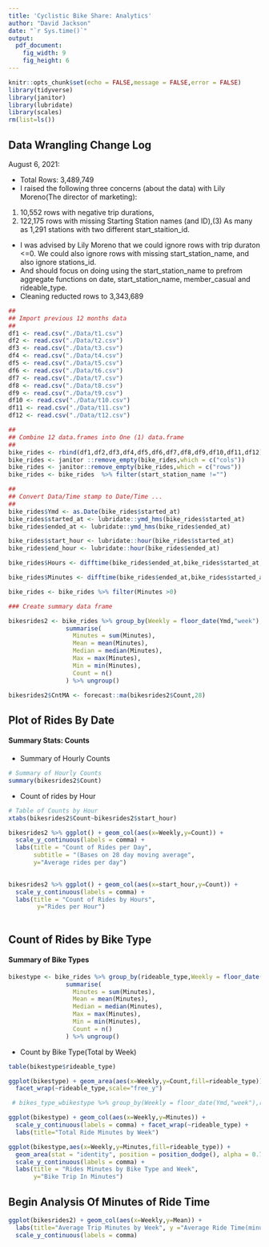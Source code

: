 ---
title: 'Cyclistic Bike Share: Analytics'
author: "David Jackson"
date: "`r Sys.time()`"
output: 
  pdf_document: 
    fig_width: 9
    fig_height: 6
---

```{r setup, include=FALSE,echo=FALSE,error=FALSE,message=FALSE}
knitr::opts_chunk$set(echo = FALSE,message = FALSE,error = FALSE)
library(tidyverse)
library(janitor)
library(lubridate)
library(scales)
rm(list=ls())
```


## Data Wrangling Change Log

August 6, 2021:

* Total Rows: 3,489,749
* I raised the following three concerns (about the data) with Lily Moreno(The director of marketing): 
(1) 10,552 rows  with negative trip durations,
(2) 122,175 rows with missing Starting Station names (and ID),(3) As many as 1,291 stations  with two different start_staition_id.

* I was advised by Lily Moreno that we could ignore rows with trip duraton <=0.
We could also ignore rows with missing start_station_name, and also ignore stations_id. 
* And should focus on doing using the start_station_name to prefrom aggregate functions on date, start_station_name, member_casual and rideable_type.
* Cleaning reducted rows to 3,343,689

```{r}
##
## Import previous 12 months data
##
df1 <- read.csv("./Data/t1.csv")
df2 <- read.csv("./Data/t2.csv")
df3 <- read.csv("./Data/t3.csv")
df4 <- read.csv("./Data/t4.csv")
df5 <- read.csv("./Data/t5.csv")
df6 <- read.csv("./Data/t6.csv")
df7 <- read.csv("./Data/t7.csv")
df8 <- read.csv("./Data/t8.csv")
df9 <- read.csv("./Data/t9.csv")
df10 <- read.csv("./Data/t10.csv")
df11 <- read.csv("./Data/t11.csv")
df12 <- read.csv("./Data/t12.csv")
```
```{r}
##
## Combine 12 data.frames into One (1) data.frame
##
bike_rides <- rbind(df1,df2,df3,df4,df5,df6,df7,df8,df9,df10,df11,df12)
bike_rides <- janitor ::remove_empty(bike_rides,which = c("cols"))
bike_rides <- janitor::remove_empty(bike_rides,which = c("rows"))
bike_rides <- bike_rides  %>% filter(start_station_name !="")
``` 
```{r}
##
## Convert Data/Time stamp to Date/Time ...
##
bike_rides$Ymd <- as.Date(bike_rides$started_at)
bike_rides$started_at <- lubridate::ymd_hms(bike_rides$started_at)
bike_rides$ended_at <- lubridate::ymd_hms(bike_rides$ended_at)

bike_rides$start_hour <- lubridate::hour(bike_rides$started_at)
bike_rides$end_hour <- lubridate::hour(bike_rides$ended_at)
```

```{r}

bike_rides$Hours <- difftime(bike_rides$ended_at,bike_rides$started_at,units = c("hours"))

bike_rides$Minutes <- difftime(bike_rides$ended_at,bike_rides$started_at,units = c("mins"))

bike_rides <- bike_rides %>% filter(Minutes >0)

```
```{r}
### Create summary data frame

bikesrides2 <- bike_rides %>% group_by(Weekly = floor_date(Ymd,"week"),start_hour) %>%
                summarise(
                  Minutes = sum(Minutes),
                  Mean = mean(Minutes),
                  Median = median(Minutes),
                  Max = max(Minutes),
                  Min = min(Minutes),
                  Count = n()
                ) %>% ungroup()
```
```{r}
bikesrides2$CntMA <- forecast::ma(bikesrides2$Count,28)
```


## Plot of Rides By Date
#### Summary Stats: Counts

 * Summary of Hourly Counts

```{r}
# Summary of Hourly Counts
summary(bikesrides2$Count)
```
 
 * Count of rides by Hour

```{r}
# Table of Counts by Hour
xtabs(bikesrides2$Count~bikesrides2$start_hour)
```


```{r}
bikesrides2 %>% ggplot() + geom_col(aes(x=Weekly,y=Count)) +
  scale_y_continuous(labels = comma) +
  labs(title = "Count of Rides per Day",
       subtitle = "(Bases on 28 day moving average",
       y="Average rides per day") 
      
```
```{r}
bikesrides2 %>% ggplot() + geom_col(aes(x=start_hour,y=Count)) +
  scale_y_continuous(labels = comma) +
  labs(title = "Count of Rides by Hours",
        y="Rides per Hour") 
      
```

## Count of Rides by Bike Type
#### Summary of Bike Types




```{r}
bikestype <- bike_rides %>% group_by(rideable_type,Weekly = floor_date(Ymd,"week")) %>%
                summarise(
                  Minutes = sum(Minutes),
                  Mean = mean(Minutes),
                  Median = median(Minutes),
                  Max = max(Minutes),
                  Min = min(Minutes),
                  Count = n()
                ) %>% ungroup()
```

* Count by Bike Type(Total by Week)

```{r}
table(bikestype$rideable_type)
```


```{r}
ggplot(bikestype) + geom_area(aes(x=Weekly,y=Count,fill=rideable_type)) +
  facet_wrap(~rideable_type,scale="free_y")
```

```{r}
 # bikes_type_wbikestype %>% group_by(Weekly = floor_date(Ymd,"week"),rideable_type) %>%     summarise(Total = sum(Count)) 
```

```{r}
ggplot(bikestype) + geom_col(aes(x=Weekly,y=Minutes)) +
  scale_y_continuous(labels = comma) + facet_wrap(~rideable_type) +
  labs(title="Total Ride Minutes by Week")
```
```{r}
ggplot(bikestype,aes(x=Weekly,y=Minutes,fill=rideable_type)) + 
  geom_area(stat = "identity", position = position_dodge(), alpha = 0.75) +
  scale_y_continuous(labels = comma) + 
  labs(title = "Rides Minutes by Bike Type and Week",
       y="Bike Trip In Minutes")
```

## Begin Analysis Of Minutes of Ride Time

```{r}

ggplot(bikesrides2) + geom_col(aes(x=Weekly,y=Mean)) +
  labs(title="Average Trip Minutes by Week", y ="Average Ride Time(minutes)") +
  scale_y_continuous(labels = comma)
```


